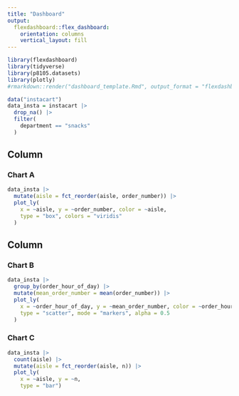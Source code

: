 ```yaml
---
title: "Dashboard"
output: 
  flexdashboard::flex_dashboard:
    orientation: columns
    vertical_layout: fill
---
```


```r
library(flexdashboard)
library(tidyverse)
library(p8105.datasets)
library(plotly)
#rmarkdown::render("dashboard_template.Rmd", output_format = "flexdashboard::flex_dashboard")
```

```r
data("instacart") 
data_insta = instacart |>
  drop_na() |>
  filter(
    department == "snacks"
  )
```

Column {data-width=550}
-----------------------------------------------------------------------

### Chart A

```r
data_insta |>
  mutate(aisle = fct_reorder(aisle, order_number)) |> 
  plot_ly(
    x = ~aisle, y = ~order_number, color = ~aisle, 
    type = "box", colors = "viridis"
  )
```

Column {data-width=450}
-----------------------------------------------------------------------

### Chart B

```r
data_insta |> 
  group_by(order_hour_of_day) |>
  mutate(mean_order_number = mean(order_number)) |>
  plot_ly(
    x = ~order_hour_of_day, y = ~mean_order_number, color = ~order_hour_of_day, 
    type = "scatter", mode = "markers", alpha = 0.5
  )
```

### Chart C

```r
data_insta |> 
  count(aisle) |> 
  mutate(aisle = fct_reorder(aisle, n)) |> 
  plot_ly(
    x = ~aisle, y = ~n, 
    type = "bar")
```

